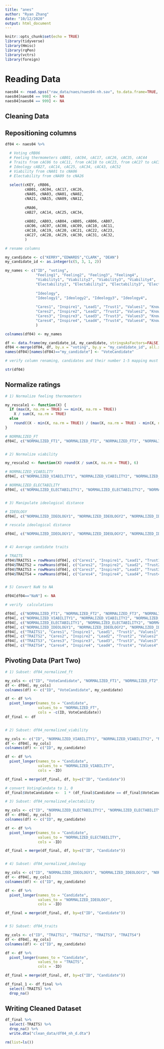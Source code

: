 ```yaml
---
title: "anes"
author: "Ryan Zhang"
date: "10/12/2020"
output: html_document
---
```


```r

knitr::opts_chunk$set(echo = TRUE)
library(tidyverse)
library(Hmisc)
library(rqPen)
library(vctrs)
library(foreign)

```


# Reading Data

```r

naes04 <- read.spss("raw_data/naes/naes04-nh.sav", to.data.frame=TRUE, use.value.labels=FALSE)
naes04[naes04 == 998] <- NA
naes04[naes04 == 999] <- NA

```


## Cleaning Data

## Repositioning columns  

```r

df04 <- naes04 %>%

  # Voting cRB06
  # Feeling thermometers cAB01, cAC04, cAC17, cAC26, cAC35, cAC44
  # Traits from cAC06 to cAC11, from cAC18 to cAC23, from cAC27 to cAC32, from cAC36 to cAC41, from cAC45 to cAC50
  # Ideology cAB27, cAC14, cAC25, cAC34, cAC43, cAC52
  # Viability from cNA01 to cNA06
  # Electability from cNA09 to cNA26
  
  select(cKEY, cRB06, 
         cAB01, cAC04, cAC17, cAC26,
         cNA05, cNA03, cNA01, cNA02,
         cNA21, cNA15, cNA09, cNA12,
         
         cMA06, 
         cAB27, cAC14, cAC25, cAC34,
         
         cAB02, cAB03, cAB04, cAB05, cAB06, cAB07, 
         cAC06, cAC07, cAC08, cAC09, cAC10, cAC11,
         cAC18, cAC19, cAC20, cAC21, cAC22, cAC23,
         cAC27, cAC28, cAC29, cAC30, cAC31, cAC32,
         )

# rename columns

my_candidate <- c("KERRY","EDWARDS","CLARK", "DEAN")
my_candidate_id <- as.integer(c(5, 3, 1, 2))

my_names <- c("ID", "voting", 
              "Feeling1", "Feeling2", "Feeling3", "Feeling4", 
              "Viability1", "Viability2", "Viability3", "Viability4", 
              "Electability1", "Electability2", "Electability3", "Electability4",
              
              "Ideology", 
              "Ideology1", "Ideology2", "Ideology3", "Ideology4",
              
              "Cares1", "Inspire1", "Lead1", "Trust1", "Values1", "Know1",
              "Cares2", "Inspire2", "Lead2", "Trust2", "Values2", "Know2",
              "Cares3", "Inspire3", "Lead3", "Trust3", "Values3", "Know3",
              "Cares4", "Inspire4", "Lead4", "Trust4", "Values4", "Know4"
              )

colnames(df04) <- my_names

```


```r

df <- data.frame(my_candidate_id, my_candidate, stringsAsFactors=FALSE)
df04 <-merge(df04, df, by.x = "voting", by.y = "my_candidate_id", all.x=TRUE)
names(df04)[names(df04)=="my_candidate"] <- "VoteCandidate"

```


```r

# verify column renaming, candidates and their number 1-5 mapping must be correct.

str(df04)

```


## Normalize ratings

```r

# 1) Normalize feeling thermometers

my_rescale1 <- function(X) { 
  if (max(X, na.rm = TRUE) == min(X, na.rm = TRUE)) 
    X / sum(X, na.rm = TRUE)
  else
    round((X - min(X, na.rm = TRUE)) / (max(X, na.rm = TRUE) - min(X, na.rm = TRUE)), 6)
}

# NORMALIZED_FT
df04[, c("NORMALIZED_FT1", "NORMALIZED_FT2", "NORMALIZED_FT3", "NORMALIZED_FT4")] <- t(apply(df04[, c("Feeling1", "Feeling2", "Feeling3", "Feeling4")], MARGIN = 1, FUN = my_rescale1))


# 2) Normalize viability

my_rescale2 <- function(X) round(X / sum(X, na.rm = TRUE), 6)

# NORMALIZED_VIABILITY
df04[, c("NORMALIZED_VIABILITY1", "NORMALIZED_VIABILITY2", "NORMALIZED_VIABILITY3", "NORMALIZED_VIABILITY4")] <- t(apply(df04[, c("Viability1", "Viability2", "Viability3", "Viability4")], MARGIN = 1, FUN = my_rescale2))

# NORMALIZED_ELECTABILITY 
df04[, c("NORMALIZED_ELECTABILITY1", "NORMALIZED_ELECTABILITY2", "NORMALIZED_ELECTABILITY3", "NORMALIZED_ELECTABILITY4")] <- t(apply(df04[, c("Electability1", "Electability2", "Electability3", "Electability4")], MARGIN = 1, FUN = my_rescale2))


# 3) Manipulate ideological distance

# IDEOLOGY
df04[, c("NORMALIZED_IDEOLOGY1", "NORMALIZED_IDEOLOGY2", "NORMALIZED_IDEOLOGY3", "NORMALIZED_IDEOLOGY4")] <- square(df04[, c("Ideology1", "Ideology2", "Ideology3", "Ideology4")] - df04[, "Ideology"])

# rescale ideological distance

df04[, c("NORMALIZED_IDEOLOGY1", "NORMALIZED_IDEOLOGY2", "NORMALIZED_IDEOLOGY3", "NORMALIZED_IDEOLOGY4")] <- t(apply(df04[, c("NORMALIZED_IDEOLOGY1", "NORMALIZED_IDEOLOGY2", "NORMALIZED_IDEOLOGY3", "NORMALIZED_IDEOLOGY4")], MARGIN = 1, FUN = my_rescale1))


# 4) Average candidate traits

# TRAITS
df04$TRAITS1 = rowMeans(df04[, c("Cares1", "Inspire1", "Lead1", "Trust1", "Values1", "Know1")], na.rm = TRUE) / 10
df04$TRAITS2 = rowMeans(df04[, c("Cares2", "Inspire2", "Lead2", "Trust2", "Values2", "Know2")], na.rm = TRUE) / 10
df04$TRAITS3 = rowMeans(df04[, c("Cares3", "Inspire3", "Lead3", "Trust3", "Values3", "Know3")], na.rm = TRUE) / 10
df04$TRAITS4 = rowMeans(df04[, c("Cares4", "Inspire4", "Lead4", "Trust4", "Values4", "Know4")], na.rm = TRUE) / 10


# 5) Convert NaN to NA

df04[df04=="NaN"] <- NA

```
 
 
```r

# verify  calculations

df04[, c("NORMALIZED_FT1", "NORMALIZED_FT2", "NORMALIZED_FT3", "NORMALIZED_FT4", "Feeling1", "Feeling2", "Feeling3", "Feeling4")]
df04[, c("NORMALIZED_VIABILITY1", "NORMALIZED_VIABILITY2", "NORMALIZED_VIABILITY3", "NORMALIZED_VIABILITY4", "Viability1", "Viability2", "Viability3", "Viability4")]
df04[, c("NORMALIZED_ELECTABILITY1", "NORMALIZED_ELECTABILITY2", "NORMALIZED_ELECTABILITY3", "NORMALIZED_ELECTABILITY4", "Electability1", "Electability2", "Electability3", "Electability4")]
df04[, c("NORMALIZED_IDEOLOGY1", "NORMALIZED_IDEOLOGY2", "NORMALIZED_IDEOLOGY3", "NORMALIZED_IDEOLOGY4", "Ideology1", "Ideology2", "Ideology3", "Ideology4")]
df04[, c("TRAITS1", "Cares1", "Inspire1", "Lead1", "Trust1", "Values1", "Know1")]
df04[, c("TRAITS2", "Cares2", "Inspire2", "Lead2", "Trust2", "Values2", "Know2")]
df04[, c("TRAITS3", "Cares3", "Inspire3", "Lead3", "Trust3", "Values3", "Know3")]
df04[, c("TRAITS4", "Cares4", "Inspire4", "Lead4", "Trust4", "Values4", "Know4")]

```
 
 
## Pivoting Data (Part Two)

```r

# 1) Subset: df04_normalized_ft

my_cols <- c("ID", "VoteCandidate", "NORMALIZED_FT1", "NORMALIZED_FT2", "NORMALIZED_FT3", "NORMALIZED_FT4")
df <- df04[, my_cols]
colnames(df) <- c("ID", "VoteCandidate", my_candidate)

df <- df %>%
  pivot_longer(names_to = "Candidate", 
               values_to = "NORMALIZED_FT", 
               cols = -c(ID, VoteCandidate))
df_final <- df


# 2) Subset: df04_normalized_viability

my_cols <- c("ID", "NORMALIZED_VIABILITY1", "NORMALIZED_VIABILITY2", "NORMALIZED_VIABILITY3", "NORMALIZED_VIABILITY4")
df <- df04[, my_cols]
colnames(df) <- c("ID", my_candidate)

df <- df %>%
  pivot_longer(names_to = "Candidate", 
               values_to = "NORMALIZED_VIABILITY", 
               cols = -ID)

df_final = merge(df_final, df, by=c("ID", "Candidate"))

# convert VotingCandata to 1, 0
df_final$VoteCandidate <-  1 * (df_final$Candidate == df_final$VoteCandidate)

# 3) Subset: df04_normalized_electability

my_cols <- c("ID", "NORMALIZED_ELECTABILITY1", "NORMALIZED_ELECTABILITY2", "NORMALIZED_ELECTABILITY3", "NORMALIZED_ELECTABILITY4")
df <- df04[, my_cols]
colnames(df) <- c("ID", my_candidate)

df <- df %>%
  pivot_longer(names_to = "Candidate", 
               values_to = "NORMALIZED_ELECTABILITY", 
               cols = -ID)

df_final = merge(df_final, df, by=c("ID", "Candidate"))


# 4) Subset: df04_normalized_ideology

my_cols <- c("ID", "NORMALIZED_IDEOLOGY1", "NORMALIZED_IDEOLOGY2", "NORMALIZED_IDEOLOGY3", "NORMALIZED_IDEOLOGY4")
df <- df04[, my_cols]
colnames(df) <- c("ID", my_candidate)

df <- df %>%
  pivot_longer(names_to = "Candidate", 
               values_to = "NORMALIZED_IDEOLOGY", 
               cols = -ID)

df_final = merge(df_final, df, by=c("ID", "Candidate"))


# 5) Subset: df04_traits

my_cols <- c("ID", "TRAITS1", "TRAITS2", "TRAITS3", "TRAITS4")
df <- df04[, my_cols]
colnames(df) <- c("ID", my_candidate)

df <- df %>%
  pivot_longer(names_to = "Candidate", 
               values_to = "TRAITS", 
               cols = -ID)

df_final = merge(df_final, df, by=c("ID", "Candidate"))

```


```r

df_final_1 <- df_final %>%
  select(-TRAITS) %>%
  drop_na() 

```


## Writing Cleaned Dataset

```r

df_final %>%
  select(-TRAITS) %>%
  drop_na() %>%
  write.dta("clean_data/df04_nh_d.dta")

```


```r

rm(list=ls())

```

